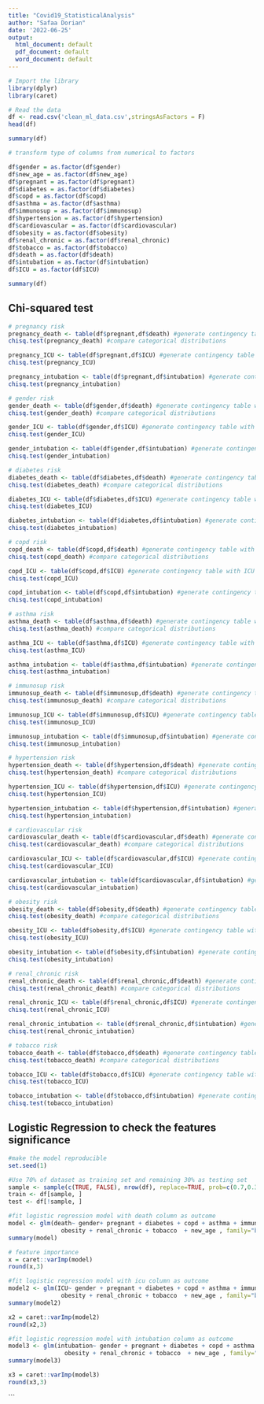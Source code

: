 ```yaml
---
title: "Covid19_StatisticalAnalysis"
author: "Safaa Dorian"
date: '2022-06-25'
output:
  html_document: default
  pdf_document: default
  word_document: default
---
```


```r
# Import the library
library(dplyr)
library(caret)
```


```r
# Read the data
df <- read.csv('clean_ml_data.csv',stringsAsFactors = F)
head(df)
```

```r
summary(df)
```
```r
# transform type of columns from numerical to factors

df$gender = as.factor(df$gender)
df$new_age = as.factor(df$new_age)
df$pregnant = as.factor(df$pregnant)
df$diabetes = as.factor(df$diabetes)
df$copd = as.factor(df$copd)
df$asthma = as.factor(df$asthma)
df$immunosup = as.factor(df$immunosup)
df$hypertension = as.factor(df$hypertension)
df$cardiovascular = as.factor(df$cardiovascular)
df$obesity = as.factor(df$obesity)
df$renal_chronic = as.factor(df$renal_chronic)
df$tobacco = as.factor(df$tobacco)
df$death = as.factor(df$death)
df$intubation = as.factor(df$intubation)
df$ICU = as.factor(df$ICU)

summary(df)
```
## Chi-squared test
```r
# pregnancy risk
pregnancy_death <- table(df$pregnant,df$death) #generate contingency table with death column
chisq.test(pregnancy_death) #compare categorical distributions

pregnancy_ICU <- table(df$pregnant,df$ICU) #generate contingency table with ICU column
chisq.test(pregnancy_ICU)

pregnancy_intubation <- table(df$pregnant,df$intubation) #generate contingency table with intubation column
chisq.test(pregnancy_intubation)
```
```r
# gender risk
gender_death <- table(df$gender,df$death) #generate contingency table with death column
chisq.test(gender_death) #compare categorical distributions

gender_ICU <- table(df$gender,df$ICU) #generate contingency table with ICU column
chisq.test(gender_ICU)

gender_intubation <- table(df$gender,df$intubation) #generate contingency table with intubation column
chisq.test(gender_intubation)
```

```r
# diabetes risk
diabetes_death <- table(df$diabetes,df$death) #generate contingency table with death column
chisq.test(diabetes_death) #compare categorical distributions

diabetes_ICU <- table(df$diabetes,df$ICU) #generate contingency table with ICU column
chisq.test(diabetes_ICU)

diabetes_intubation <- table(df$diabetes,df$intubation) #generate contingency table with intubation column
chisq.test(diabetes_intubation)
```
```r
# copd risk
copd_death <- table(df$copd,df$death) #generate contingency table with death column
chisq.test(copd_death) #compare categorical distributions

copd_ICU <- table(df$copd,df$ICU) #generate contingency table with ICU column
chisq.test(copd_ICU)

copd_intubation <- table(df$copd,df$intubation) #generate contingency table with intubation column
chisq.test(copd_intubation)
```
```r
# asthma risk
asthma_death <- table(df$asthma,df$death) #generate contingency table with death column
chisq.test(asthma_death) #compare categorical distributions

asthma_ICU <- table(df$asthma,df$ICU) #generate contingency table with ICU column
chisq.test(asthma_ICU)

asthma_intubation <- table(df$asthma,df$intubation) #generate contingency table with intubation column
chisq.test(asthma_intubation)
```
```r
# immunosup risk
immunosup_death <- table(df$immunosup,df$death) #generate contingency table with death column
chisq.test(immunosup_death) #compare categorical distributions

immunosup_ICU <- table(df$immunosup,df$ICU) #generate contingency table with ICU column
chisq.test(immunosup_ICU)

immunosup_intubation <- table(df$immunosup,df$intubation) #generate contingency table with intubation column
chisq.test(immunosup_intubation)
```
```r
# hypertension risk
hypertension_death <- table(df$hypertension,df$death) #generate contingency table with death column
chisq.test(hypertension_death) #compare categorical distributions

hypertension_ICU <- table(df$hypertension,df$ICU) #generate contingency table with ICU column
chisq.test(hypertension_ICU)

hypertension_intubation <- table(df$hypertension,df$intubation) #generate contingency table with intubation column
chisq.test(hypertension_intubation)
```
```r
# cardiovascular risk
cardiovascular_death <- table(df$cardiovascular,df$death) #generate contingency table with death column
chisq.test(cardiovascular_death) #compare categorical distributions

cardiovascular_ICU <- table(df$cardiovascular,df$ICU) #generate contingency table with ICU column
chisq.test(cardiovascular_ICU)

cardiovascular_intubation <- table(df$cardiovascular,df$intubation) #generate contingency table with intubation column
chisq.test(cardiovascular_intubation)
```
```r
# obesity risk
obesity_death <- table(df$obesity,df$death) #generate contingency table with death column
chisq.test(obesity_death) #compare categorical distributions

obesity_ICU <- table(df$obesity,df$ICU) #generate contingency table with ICU column
chisq.test(obesity_ICU)

obesity_intubation <- table(df$obesity,df$intubation) #generate contingency table with intubation column
chisq.test(obesity_intubation)
```
```r
# renal_chronic risk
renal_chronic_death <- table(df$renal_chronic,df$death) #generate contingency table with death column
chisq.test(renal_chronic_death) #compare categorical distributions

renal_chronic_ICU <- table(df$renal_chronic,df$ICU) #generate contingency table with ICU column
chisq.test(renal_chronic_ICU)

renal_chronic_intubation <- table(df$renal_chronic,df$intubation) #generate contingency table with intubation column
chisq.test(renal_chronic_intubation)
```
```r
# tobacco risk
tobacco_death <- table(df$tobacco,df$death) #generate contingency table with death column
chisq.test(tobacco_death) #compare categorical distributions

tobacco_ICU <- table(df$tobacco,df$ICU) #generate contingency table with ICU column
chisq.test(tobacco_ICU)

tobacco_intubation <- table(df$tobacco,df$intubation) #generate contingency table with intubation column
chisq.test(tobacco_intubation)
```

## Logistic Regression to check the features significance

```r
#make the model reproducible
set.seed(1)

#Use 70% of dataset as training set and remaining 30% as testing set
sample <- sample(c(TRUE, FALSE), nrow(df), replace=TRUE, prob=c(0.7,0.3))
train <- df[sample, ]
test <- df[!sample, ] 
```

```r
#fit logistic regression model with death column as outcome
model <- glm(death~ gender+ pregnant + diabetes + copd + asthma + immunosup + hypertension + cardiovascular+ 
               obesity + renal_chronic + tobacco  + new_age , family="binomial", data=train)
summary(model)
```

```r
# feature importance
x = caret::varImp(model)
round(x,3)
```

```r
#fit logistic regression model with icu column as outcome
model2 <- glm(ICU~ gender + pregnant + diabetes + copd + asthma + immunosup + hypertension + cardiovascular+ 
               obesity + renal_chronic + tobacco  + new_age , family="binomial", data=train)
summary(model2)
```

```r
x2 = caret::varImp(model2)
round(x2,3)
```

```r
#fit logistic regression model with intubation column as outcome
model3 <- glm(intubation~ gender + pregnant + diabetes + copd + asthma + immunosup + hypertension + cardiovascular+ 
                obesity + renal_chronic + tobacco  + new_age , family="binomial", data=train)
summary(model3)
```

```r
x3 = caret::varImp(model3)
round(x3,3)
```
```